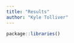 ```yaml
---
title: "Results"
author: "Kyle Tolliver"
---
```


```r
package::libraries()
```

<!-- Include, as appropriate: schematics and wiring diagrams, assembly diagrams or photos, computer code, and results of the test plan (often including a screen shot or two, and a URL for a video). -->



